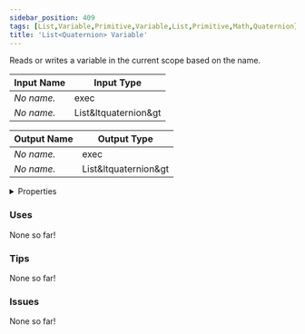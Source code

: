 ```yaml
---
sidebar_position: 409
tags: [List,Variable,Primitive,Variable,List,Primitive,Math,Quaternion]
title: 'List<Quaternion> Variable'
---
```


Reads or writes a variable in the current scope based on the name.



<IChip uuid="e8cfde19-33a4-4826-a032-4b9bd50aa171"/>

| Input Name | Input Type |
|-----------|-----------|
| *No name.* | exec |
| *No name.* | List&ltquaternion&gt |

| Output Name | Output Type |
|-----------|-----------|
| *No name.* | exec |
| *No name.* | List&ltquaternion&gt |


<details>
  <summary>Properties</summary>
  <div>
    <div>
    <table>
      <thead>
        <tr>
          <th>Is beta required?</th>
          <th>No</th>
        </tr>
        <tr>
          <th>Is this chip a trolling risk?</th>
          <th>No</th>
        </tr>
        <tr>
          <th>Is this chip a role assignment risk?</th>
          <th>No</th>
        </tr>
        <tr>
          <th>Chip UUID</th>
          <th>e8cfde19-33a4-4826-a032-4b9bd50aa171</th>
        </tr>
        <tr>
          <th>Room availability</th>
          <th>Available everywhere</th>
        </tr>
      </thead>
    </table>
    </div>
  </div>
</details>

### Uses

None so far!

### Tips

None so far!

### Issues

None so far!